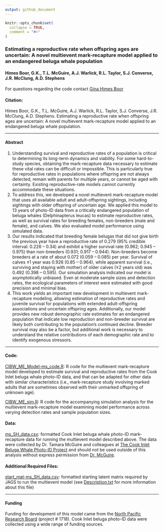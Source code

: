 ```yaml
---
output: github_document
---
```


<!-- README.md is generated from README.Rmd. Please edit that file -->

```r
knitr::opts_chunk$set(
  collapse = TRUE,
  comment = "#>"
)
```

### Estimating a reproductive rate when offspring ages are uncertain: A novel multievent mark-recapture model applied to an endangered beluga whale population

#### Himes Boor, G.K., T.L. McGuire, A.J. Warlick, R.L. Taylor, S.J. Converse, J.R. McClung, A.D. Stephens

For questions regarding the code contact [Gina Himes Boor](mailto:gkhimesboor@montana.edu)  

#### Citation:
Himes Boor, G.K., T.L. McGuire, A.J. Warlick, R.L. Taylor, S.J. Converse, J.R. McClung, A.D. Stephens. Estimating a reproductive rate when offspring ages are uncertain: A novel multievent mark-recapture model applied to an endangered beluga whale population.

***
#### Abstract
1.	Understanding survival and reproductive rates of a population is critical to determining its long-term dynamics and viability. For some hard-to-study species, obtaining the mark-recapture data necessary to estimate these vital rates can be difficult or impossible. This is particularly true for reproductive rates in populations where offspring are not always detected, remain with parents for multiple years, or cannot be aged with certainty. Existing reproductive-rate models cannot currently accommodate these situations.
2.	To address this, we developed a novel multievent mark-recapture model that uses all available adult and adult-offspring sightings, including sightings with older offspring of uncertain age. We applied this model to 13 years of photo-ID data from a critically endangered population of beluga whales (Delphinapterus leucas) to estimate reproductive rates, as well as survival rates for breeding females, non-breeders (male and female), and calves. We also evaluated model performance using simulated data.
3.	Our results indicated that breeding female belugas that did not give birth the previous year have a reproductive rate of 0.279 (95% credible interval: 0.226 – 0.34) and exhibit a higher survival rate (0.962; 0.945 – 0.975) than non-breeders (0.931; 0.917 – 0.944). Non-breeders become breeders at a rate of about 0.072 (0.059 – 0.085) per year. Survival of calves ≤1 year was 0.926 (0.85 – 0.964), while apparent survival (i.e., surviving and staying with mother) of older calves (≥2 years old) was 0.492 (0.398 – 0.595). Our simulation analysis indicated our model is asymptotically unbiased. Even at moderate sample sizes and detection rates, the ecological parameters of interest were estimated with good precision and minimal bias.
4.	This work yields an important new development in multievent mark-recapture modeling, allowing estimation of reproductive rates and juvenile survival for populations with extended adult-offspring associations and uncertain offspring ages. Additionally, our model provides new robust demographic rate estimates for an endangered population that indicate low reproduction and non-breeder survival are likely both contributing to the population’s continued decline. Breeder survival may also be a factor, but additional work is necessary to understand the relative contributions of each demographic rate and to identify exogenous stressors. 

***
#### Code:
[CIBW_ME_Model-ms_code.R](https://github.com/gkhimesboor/HimesBoor_etal_2021_MEE/blob/9976e998f1fb87a36f7e40a1775889215e14dc55/scripts/CIBW_ME_Model-ms_code.R):  R code for the multievent mark-recapture model developed to estimate survival and reproductive rates from the Cook Inlet beluga whale photo-ID data, and that can be adapted for other data with similar characteristics (i.e., mark-recapture study involving marked adults that are sometimes observed with their unmarked offspring of unknown age).

[CIBW_ME_sim.R](https://github.com/gkhimesboor/HimesBoor_etal_2021_MEE/blob/9976e998f1fb87a36f7e40a1775889215e14dc55/scripts/CIBW_ME_sim.R):  R code for the accompanying simulation analysis for the multievent mark-recapture model examining model performance across varying detection rates and sample population sizes.

#### Data:
[ms_SH_data.csv](https://github.com/gkhimesboor/HimesBoor_etal_2021_MEE/blob/9976e998f1fb87a36f7e40a1775889215e14dc55/inputs/ms_SH_data.csv):  formatted Cook Inlet beluga whale photo-ID mark-recapture data for running the multievent model described above. The data were collected by Dr. Tamara McGuire and colleagues at [The Cook Inlet Beluga Whale Photo-ID Project](https://www.cookinletbelugas.com/) and should not be used outside of this analysis without express permission from [Dr. McGuire](mailto:tamaracookinletbeluga@gmail.com).

#### Additional Required Files:
[start_mat-ms_SH_data.csv](https://github.com/gkhimesboor/HimesBoor_etal_2021_MEE/blob/9976e998f1fb87a36f7e40a1775889215e14dc55/inputs/start_mat-ms_SH_data.csv): formatted starting latent matrix required by JAGS to run the multievent model (see [Description.txt](https://github.com/gkhimesboor/HimesBoor_etal_2021_MEE/blob/9976e998f1fb87a36f7e40a1775889215e14dc55/inputs/DESCRIPTION.txt) for more information about this file)

***
#### Funding
Funding for development of this model came from the [North Pacific Research Board](https://www.nprb.org/) (project # 1718). Cook Inlet beluga photo-ID data were collected using a wide range of funding sources.